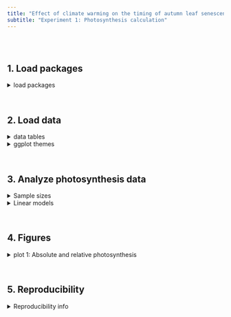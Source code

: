 ```yaml
---
title: "Effect of climate warming on the timing of autumn leaf senescence reverses at the summer solstice"
subtitle: "Experiment 1: Photosynthesis calculation"
---
```


<br><br>

## 1. Load packages

<details><summary>load packages</summary>

```r
require(tidyverse)
require(data.table)
require(broom)
require(gmodels)
require(patchwork)
```

</details>

<br>

## 2. Load data

<details>

<summary>data tables</summary>

```r
################
# define paths #
################


data.dir   = "/Users/consti/Desktop/PhD/Publication_material/17_Autumn_phenology_tier2/Experiment1/Data/Photosynthesis"
output.dir = "/Users/consti/Desktop/PhD/Publication_material/17_Autumn_phenology_tier2/Experiment1/R_output/Photosynthesis"



############################
# Load photosynthesis data #
############################


Photo.df = read.table(paste(data.dir, "Photosynthesis.csv", sep="/"), header = T, sep=",") %>%
  #transform date column
  mutate(Date = plyr::revalue(Date, c("A" = "May", "B" = "June", "C" = "July")),
         Date = factor(Date, levels = c("May","June","July"))) %>%
  #delete Groups
  filter(!(Group %in% c("M","L","N","O","P"))) 
```
 
</details><details><summary>ggplot themes</summary>

```r
plotTheme1 = theme(
  legend.position   = "right",
  legend.background = element_rect(fill=NA, size=0.5, linetype="solid"),
  legend.text       = element_text(color="black"),
  panel.background  = element_blank(),
  axis.text         = element_text(colour = "black"),
  panel.border      = element_rect(colour = "black", fill=NA),
  axis.line         = element_line(color = "black"),
  strip.background  = element_rect(fill=NA),
  strip.text        = element_text(colour = 'black'),
  plot.title        = element_text(face="bold",hjust = 0.5))
```

</details>

<br>

## 3. Analyze photosynthesis data

<details><summary>Sample sizes</summary>

```r
table(Photo.df$Group, Photo.df$Date)
```

</details>

<details><summary>Linear models</summary>

```r
#Model relative change in photosynthesis
LM.df = Photo.df %>%
  #group by Month
  group_by(Date) %>%
  #linear model
  do({model = lm(A ~ Treatment, data=.)  # create your model
  data.frame(tidy(model),
             lowCI=ci(model)[,2],
             hiCI=ci(model)[,3])}) %>%
  #get percentages by dividing by intercept
  mutate(Anet.mean = estimate[1],
         Anet.percent = estimate / Anet.mean *100,
         Anet.percent.hi = hiCI / Anet.mean *100,
         Anet.percent.low = lowCI / Anet.mean *100) %>%
  filter(!term %in% c("(Intercept)"))

as.data.frame(LM.df)
```

</details>

<br>

## 4. Figures

</details>

<details><summary>plot 1: Absolute and relative photosynthesis</summary>

```r
#####################
#Plot absolute change
#####################

absolute.plot = ggplot(Photo.df, aes(x=Date, y=A, fill=Treatment)) + 
  geom_boxplot(outlier.shape = NA) +
  geom_vline(xintercept=1.5, colour="black", linetype="dashed")+
  geom_vline(xintercept=2.5, colour="black", linetype="dashed")+
  coord_cartesian(ylim = c(0.48, 10.2))+
  labs(x = "", y = "Anet (mmol m-2 s-1)") +
  scale_fill_manual(values = c('#F21A00','#3B9AB2','grey40'))+
  plotTheme1


#####################
#Plot relative change
#####################

relative.plot = ggplot(LM.df, aes(x=Date, y=Anet.percent, group = term, fill = term)) + 
  
  geom_bar(position=position_dodge(), stat="identity") +
  geom_errorbar(aes(ymin=Anet.percent.low, ymax=Anet.percent.hi),
                width=.2,                    # Width of the error bars
                position=position_dodge(.9))+
  coord_cartesian(ylim=c(-100,100))+
  geom_hline(yintercept = 0)+
  geom_vline(xintercept=1.5, colour="black", linetype="dashed")+
  geom_vline(xintercept=2.5, colour="black", linetype="dashed")+
  scale_fill_manual(values = c('#3B9AB2','grey40')) +
  labs(x = "Date", y = "Anet change (%)") +
  plotTheme1 + theme(legend.position = "none")


#define plot layout
layout <- "
A
B"

#Merge plots
PhotosynthesisPlot = absolute.plot + relative.plot +
  plot_layout(design = layout) + plot_annotation(tag_levels = 'a')&
  theme(plot.tag = element_text(face = 'bold'))

#Save PDF
pdf(paste(output.dir,"PhotosynthesisPlot.pdf",sep="/"), width=5, height=5, useDingbats=FALSE)
PhotosynthesisPlot
dev.off()

PhotosynthesisPlot
```

</details>

<br>

## 5. Reproducibility

</details>

<details><summary>Reproducibility info</summary>

```r
## date time
Sys.time()

## session info
sessionInfo()
```

</details>